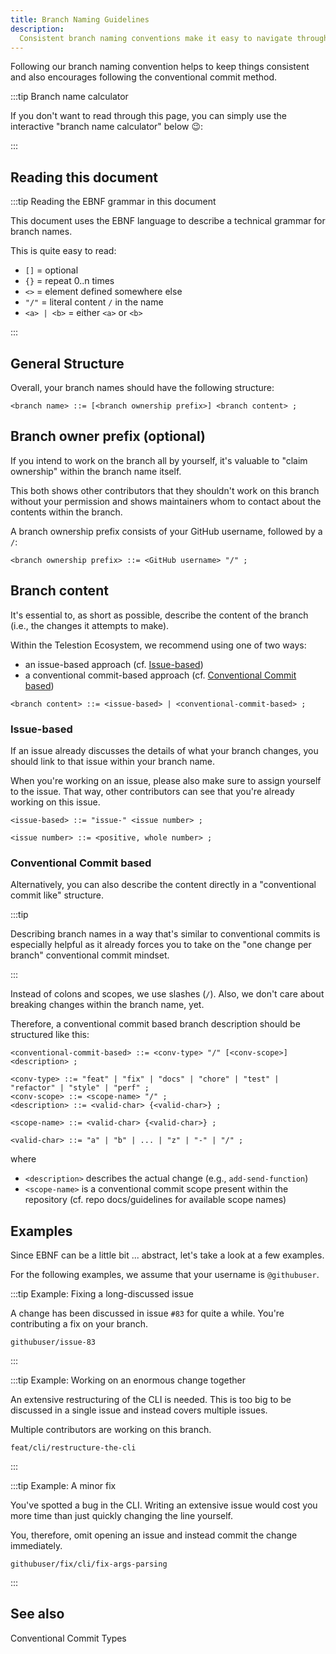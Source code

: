 ```yaml
---
title: Branch Naming Guidelines
description:
  Consistent branch naming conventions make it easy to navigate through branches
---
```


<!--
Reference
=========

=== When to use this template:
When you're documenting some topic so that users (e.g., ecosystem developers)
can quickly lookup a fact. These articles typically consist of a list, a
definition list, a table, or some other form of "quick-to-lookup" information.

=== When not to use this template:
Do not use a reference article to explain a concept. You should keep additional
information within the reference article to a minimum so that knowledgeable users
can quickly see the facts that are relevant to them. You can link to concepts and
other topics to explain specific concepts, if necessary.

=== Writing tips:
- Write in the present tense
- Use neutral pronouns (they/them instead of he/she and him/her)
- Be respectful to everyone
- Be aware of the potential for cultural misunderstandings
- Keep the amount of additional information to a minimum (focus on the facts)
- If necessary, link to concept topics. Do not explain them in the article
- Use a suitable form of content so that readers can quickly look up the desired
  information (e.g., a table, a list, a diagram, or something else)
-->

<!-- Relevant imports: -->


<!-- Short description of what information this document provides: -->

Following our branch naming convention helps to keep things consistent and also
encourages following the conventional commit method.

<!-- Content (e.g., a table, a list, a diagram, or a definition list) -->


:::tip Branch name calculator

If you don't want to read through this page, you can simply use the interactive
"branch name calculator" below :wink::

<BranchNameCalculator />

:::

## Reading this document

:::tip Reading the EBNF grammar in this document

This document uses the EBNF language to describe a technical grammar for branch
names.

This is quite easy to read:

- `[]` = optional
- `{}` = repeat 0..n times
- `<>` = element defined somewhere else
- `"/"` = literal content `/` in the name
- `<a> | <b>` = either `<a>` or `<b>`

:::

## General Structure

Overall, your branch names should have the following structure:

```ebnf
<branch name> ::= [<branch ownership prefix>] <branch content> ;
```

## Branch owner prefix (optional)

If you intend to work on the branch all by yourself, it's valuable to "claim
ownership" within the branch name itself.

This both shows other contributors that they shouldn't work on this branch
without your permission and shows maintainers whom to contact about the contents
within the branch.

A branch ownership prefix consists of your GitHub username, followed by a `/`:

```ebnf
<branch ownership prefix> ::= <GitHub username> "/" ;
```

## Branch content

It's essential to, as short as possible, describe the content of the branch
(i.e., the changes it attempts to make).

Within the Telestion Ecosystem, we recommend using one of two ways:

- an issue-based approach (cf. [Issue-based](#issue-based))
- a conventional commit-based approach (cf.
  [Conventional Commit based](#conventional-commit-based))

```ebnf
<branch content> ::= <issue-based> | <conventional-commit-based> ;
```

### Issue-based

If an issue already discusses the details of what your branch changes, you
should link to that issue within your branch name.

When you're working on an issue, please also make sure to assign yourself to the
issue. That way, other contributors can see that you're already working on this
issue.

```ebnf
<issue-based> ::= "issue-" <issue number> ;

<issue number> ::= <positive, whole number> ;
```

### Conventional Commit based

Alternatively, you can also describe the content directly in a "conventional
commit like" structure.

:::tip

Describing branch names in a way that's similar to conventional commits is
especially helpful as it already forces you to take on the "one change per
branch" conventional commit mindset.

:::

Instead of colons and scopes, we use slashes (`/`). Also, we don't care about
breaking changes within the branch name, yet.

Therefore, a conventional commit based branch description should be structured
like this:

```ebnf
<conventional-commit-based> ::= <conv-type> "/" [<conv-scope>] <description> ;

<conv-type> ::= "feat" | "fix" | "docs" | "chore" | "test" | "refactor" | "style" | "perf" ;
<conv-scope> ::= <scope-name> "/" ;
<description> ::= <valid-char> {<valid-char>} ;

<scope-name> ::= <valid-char> {<valid-char>} ;

<valid-char> ::= "a" | "b" | ... | "z" | "-" | "/" ;
```

where

- `<description>` describes the actual change (e.g., `add-send-function`)
- `<scope-name>` is a conventional commit scope present within the repository
  (cf. repo docs/guidelines for available scope names)

## Examples

Since EBNF can be a little bit ... abstract, let's take a look at a few
examples.

For the following examples, we assume that your username is `@githubuser`.

:::tip Example: Fixing a long-discussed issue

A change has been discussed in issue `#83` for quite a while. You're
contributing a fix on your branch.

```text
githubuser/issue-83
```

:::

:::tip Example: Working on an enormous change together

An extensive restructuring of the CLI is needed. This is too big to be discussed
in a single issue and instead covers multiple issues.

Multiple contributors are working on this branch.

```text
feat/cli/restructure-the-cli
```

:::

:::tip Example: A minor fix

You've spotted a bug in the CLI. Writing an extensive issue would cost you more
time than just quickly changing the line yourself.

You, therefore, omit opening an issue and instead commit the change immediately.

```text
githubuser/fix/cli/fix-args-parsing
```

:::

## See also

<Reference to="/internal/references/conventional-commit-types">
	Conventional Commit Types
</Reference>

<!--
Snippets
--------

<Reference to="../other-article">
    Relative Link to other article
</Reference>

<Reference to="https://www.example.com">
    Example Website
</Reference>
-->
